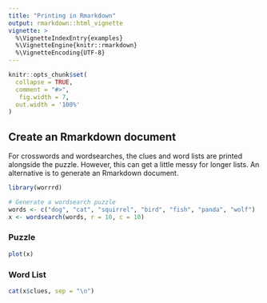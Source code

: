 ```yaml
---
title: "Printing in Rmarkdown"
output: rmarkdown::html_vignette
vignette: >
  %\VignetteIndexEntry{examples}
  %\VignetteEngine{knitr::rmarkdown}
  %\VignetteEncoding{UTF-8}
---
```


```r
knitr::opts_chunk$set(
  collapse = TRUE,
  comment = "#>",
   fig.width = 7, 
  out.width = '100%'
)
```

## Create an Rmarkdown document

For crosswords and wordsearches, the clues and word lists are printed alongside the puzzle.  However, this can get a little messy for longer lists.  An alternative is to generate an Rmarkdown document.

```r
library(worrrd)

# Generate a wordsearch puzzle
words <- c("dog", "cat", "squirrel", "bird", "fish", "panda", "wolf")
x <- wordsearch(words, r = 10, c = 10)

```

### Puzzle
```r
plot(x)
```

### Word List
```r
cat(x$clues, sep = "\n")
```